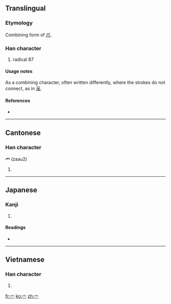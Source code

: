{{also|爪}}
==Translingual==

===Etymology===
Combining form of [[爪]].

===Han character===
{{Han char|rn=87|rad=爪|as=00|sn=4|four=|canj=竹火 (HF), X竹火 (XHF)}}

# radical 87

====Usage notes====
As a combining character, often written differently, where the strokes do not connect, as in [[采]].

====References====
* {{Han ref|kx=0688.281|dkj=19655|dj=1101.140|hdz=32030.021|uh=722B|ud=29227}}

----

==Cantonese==

===Han character===
'''爫''' (zaau2)

# {{defn|Cantonese|sort=爪00}}

----

==Japanese==

===Kanji===
{{ja-kanji|grade=|rs=爪00}}

# {{defn|Japanese|sort=爪00}}

====Readings====
* {{ja-readings|on=|kun=[[つめかんむり]] (tsumekammuri), [[つめがしら]] (tsumegashira)}}

----

==Vietnamese==

===Han character===
{{vi-hantu|[[làm]]|rs=爪00}}

# {{defn|Vietnamese|sort=爪00}}

[[fr:爫]]
[[ko:爫]]
[[zh:爫]]